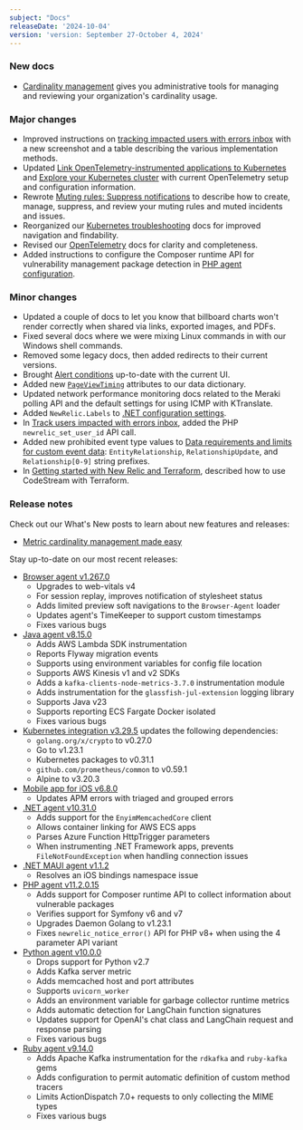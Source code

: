 ```yaml
---
subject: "Docs"
releaseDate: '2024-10-04'
version: 'version: September 27-October 4, 2024'
---
```


### New docs

* [Cardinality management](/docs/data-apis/ingest-apis/metric-api/cardinality-management) gives you administrative tools for managing and reviewing your organization's cardinality usage. 


### Major changes

* Improved instructions on [tracking impacted users with errors inbox](/docs/errors-inbox/error-users-impacted/) with a new screenshot and a table describing the various implementation methods.
* Updated [Link OpenTelemetry-instrumented applications to Kubernetes](/docs/kubernetes-pixie/kubernetes-integration/advanced-configuration/link-otel-applications-kubernetes) and [Explore your Kubernetes cluster](/docs/kubernetes-pixie/kubernetes-integration/understand-use-data/kubernetes-cluster-explorer) with current OpenTelemetry setup and configuration information.
* Rewrote [Muting rules: Suppress notifications](/docs/alerts/get-notified/muting-rules-suppress-notifications) to describe how to create, manage, suppress, and review your muting rules and muted incidents and issues.
* Reorganized our [Kubernetes troubleshooting](/docs/kubernetes-pixie/kubernetes-integration/troubleshooting/overview) docs for improved navigation and findability.
* Revised our [OpenTelemetry](/docs/opentelemetry/opentelemetry-introduction) docs for clarity and completeness.
* Added instructions to configure the Composer runtime API for vulnerability management package detection in [PHP agent configuration](/docs/apm/agents/php-agent/configuration/php-agent-configuration/#inivar-vulnerability-management).


### Minor changes

* Updated a couple of docs to let you know that billboard charts won't render correctly when shared via links, exported images, and PDFs.
* Fixed several docs where we were mixing Linux commands in with our Windows shell commands.
* Removed some legacy docs, then added redirects to their current versions.
* Brought [Alert conditions](/docs/alerts/create-alert/create-alert-condition/alert-conditions) up-to-date with the current UI.
* Added new [`PageViewTiming`](/attribute-dictionary/?event=PageViewTiming) attributes to our data dictionary.
* Updated network performance monitoring docs related to the Meraki polling API and the default settings for using ICMP with KTranslate.
* Added `NewRelic.Labels` to [.NET configuration settings](/docs/apm/agents/net-agent/configuration/net-agent-configuration).
* In [Track users impacted with errors inbox](/docs/errors-inbox/error-users-impacted/#set-users), added the PHP `newrelic_set_user_id` API call.
* Added new prohibited event type values to [Data requirements and limits for custom event data](/docs/data-apis/custom-data/custom-events/data-requirements-limits-custom-event-data): `EntityRelationship`, `RelationshipUpdate`, and `Relationship[0-9]` string prefixes.
* In [Getting started with New Relic and Terraform](/docs/infrastructure-as-code/terraform/terraform-intro), described how to use CodeStream with Terraform.

### Release notes

Check out our What's New posts to learn about new features and releases:

* [Metric cardinality management made easy](/whats-new/2024/09/whats-new-09-30-cardinality-management)

Stay up-to-date on our most recent releases:

* [Browser agent v1.267.0](/docs/release-notes/new-relic-browser-release-notes/browser-agent-release-notes/browser-agent-v1.267.0)
    * Upgrades to web-vitals v4
    * For session replay, improves notification of stylesheet status
    * Adds limited preview soft navigations to the `Browser-Agent` loader
    * Updates agent's TimeKeeper to support custom timestamps
    * Fixes various bugs
* [Java agent v8.15.0](/docs/release-notes/agent-release-notes/java-release-notes/java-agent-8150)
    * Adds AWS Lambda SDK instrumentation
    * Reports Flyway migration events
    * Supports using environment variables for config file location
    * Supports AWS Kinesis v1 and v2 SDKs
    * Adds a `kafka-clients-node-metrics-3.7.0` instrumentation module
    * Adds instrumentation for the `glassfish-jul-extension` logging library
    * Supports Java v23
    * Supports reporting ECS Fargate Docker isolated
    * Fixes various bugs
* [Kubernetes integration v3.29.5](/docs/release-notes/infrastructure-release-notes/kubernetes-integration-release-notes/kubernetes-integration-3-29-5) updates the following dependencies:
    * `golang.org/x/crypto` to v0.27.0
    * Go to v1.23.1
    * Kubernetes packages to v0.31.1
    * `github.com/prometheus/common` to v0.59.1
    * Alpine to v3.20.3
* [Mobile app for iOS v6.8.0](/docs/release-notes/mobile-apps-release-notes/new-relic-ios-release-notes/new-relic-ios-6080)
    * Updates APM errors with triaged and grouped errors
* [.NET agent v10.31.0](/docs/release-notes/agent-release-notes/net-release-notes/net-agent-10-31-0)
    * Adds support for the `EnyimMemcachedCore` client
    * Allows container linking for AWS ECS apps
    * Parses Azure Function HttpTrigger parameters
    * When instrumenting .NET Framework apps, prevents `FileNotFoundException` when handling connection issues
* [.NET MAUI agent v1.1.2](/docs/release-notes/mobile-release-notes/net-maui-release-notes/net-maui-agent-112)
    * Resolves an iOS bindings namespace issue
* [PHP agent v11.2.0.15](/docs/release-notes/agent-release-notes/php-release-notes/php-agent-11.2.0.15)
    * Adds support for Composer runtime API to collect information about vulnerable packages
    * Verifies support for Symfony v6 and v7
    * Upgrades Daemon Golang to v1.23.1
    * Fixes `newrelic_notice_error()` API for PHP v8+ when using the 4 parameter API variant
* [Python agent v10.0.0](/docs/release-notes/agent-release-notes/python-release-notes/python-agent-100000)
    * Drops support for Python v2.7
    * Adds Kafka server metric
    * Adds memcached host and port attributes
    * Supports `uvicorn_worker`
    * Adds an environment variable for garbage collector runtime metrics
    * Adds automatic detection for LangChain function signatures
    * Updates support for OpenAI's chat class and LangChain request and response parsing
    * Fixes various bugs
* [Ruby agent v9.14.0](/docs/release-notes/agent-release-notes/ruby-release-notes/ruby-agent-9-14-0)
    * Adds Apache Kafka instrumentation for the `rdkafka` and `ruby-kafka` gems
    * Adds configuration to permit automatic definition of custom method tracers
    * Limits ActionDispatch 7.0+ requests to only collecting the MIME types
    * Fixes various bugs

